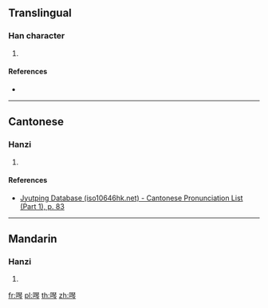 {{character info/new}}
==Translingual==

===Han character===
{{Han char|rn=30|rad=口|as=12|sn=15|four=|canj=RMGN|ids=⿰口琴}}

# {{defn|Han|sort=口12}}

====References====
* {{Han ref|kx=0209.151|dkj=04344|dj=0431.400|hdz=10680.070|uh=5656|ud=22102}}

----

==Cantonese==

===Hanzi===
{{yue-hanzi|jyut=[[jam4]]|y=yam4}}

# {{defn|lang=yue|sort=口12}}

====References====
* [http://www.iso10646hk.net/jp/document/download.jsp Jyutping Database (iso10646hk.net) - Cantonese Pronunciation List (Part 1), p. 83]

----

==Mandarin==

===Hanzi===
{{cmn-hanzi|pin=[[yín]] ([[yin2]])|wg=yin<sup>2</sup>}}

# {{defn|lang=cmn|sort=口12}}

[[fr:噖]]
[[pl:噖]]
[[th:噖]]
[[zh:噖]]